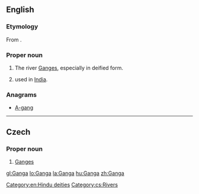 ==English==
{{wikipedia|Ganga in Hinduism}}

===Etymology===
From {{etyl|sa|en}} {{term|sc=Deva|गङ्गा|tr=gáṅgā|lang=sa}}.

===Proper noun===
{{en-proper noun}}

# {{context|Hinduism}} The river [[Ganges]], especially in deified form.
# {{given name|female|from=Sanskrit}} used in [[India]].

===Anagrams===
* [[A-gang#English|A-gang]]

[[Category:en:Hindu deities]]

----

==Czech==

===Proper noun===
{{cs-proper noun|g=f}}

# [[Ganges]]

[[Category:cs:Rivers]]

[[gl:Ganga]]
[[lo:Ganga]]
[[la:Ganga]]
[[hu:Ganga]]
[[zh:Ganga]]